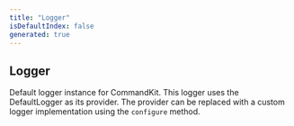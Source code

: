 ```yaml
---
title: "Logger"
isDefaultIndex: false
generated: true
---
```



<!-- This file was generated from the CommandKit source. Do not modify. Instead, re-run the "docgen" script -->


## Logger

<GenerationInfo sourceFile="packages/commandkit/src/logger/Logger.ts" sourceLine="58" packageName="commandkit" />

Default logger instance for CommandKit. This logger uses the DefaultLogger as its provider.
The provider can be replaced with a custom logger implementation using the `configure` method.

